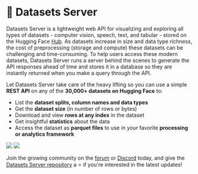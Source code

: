 # 🤗 Datasets Server

Datasets Server is a lightweight web API for visualizing and exploring all types of datasets - computer vision, speech, text, and tabular - stored on the Hugging Face [Hub](https://huggingface.co/datasets).
As datasets increase in size and data type richness, the cost of preprocessing (storage and compute) these datasets can be challenging and time-consuming.
To help users access these modern datasets, Datasets Server runs a server behind the scenes to generate the API responses ahead of time and stores it in a database so they are instantly returned when you make a query through the API. 

Let Datasets Server take care of the heavy lifting so you can use a simple **REST API** on any of the **30,000+ datasets on Hugging Face** to:

* List the **dataset splits, column names and data types**
* Get the **dataset size** (in number of rows or bytes)
* Download and view **rows at any index** in the dataset
* Get insightful **statistics** about the data
* Access the dataset as **parquet files** to use in your favorite **processing or analytics framework**


<div class="flex justify-center">
    <img class="block dark:hidden" src="https://huggingface.co/datasets/huggingface/documentation-images/resolve/main/datasets-server/oasst1_light.png"/>
    <img class="hidden dark:block" src="https://huggingface.co/datasets/huggingface/documentation-images/resolve/main/datasets-server/oasst1_dark.png"/>
</div>

Join the growing community on the [forum](https://discuss.huggingface.co/) or [Discord](https://discord.com/invite/JfAtkvEtRb) today, and give the [Datasets Server repository](https://github.com/huggingface/datasets-server) a ⭐️ if you're interested in the latest updates!
